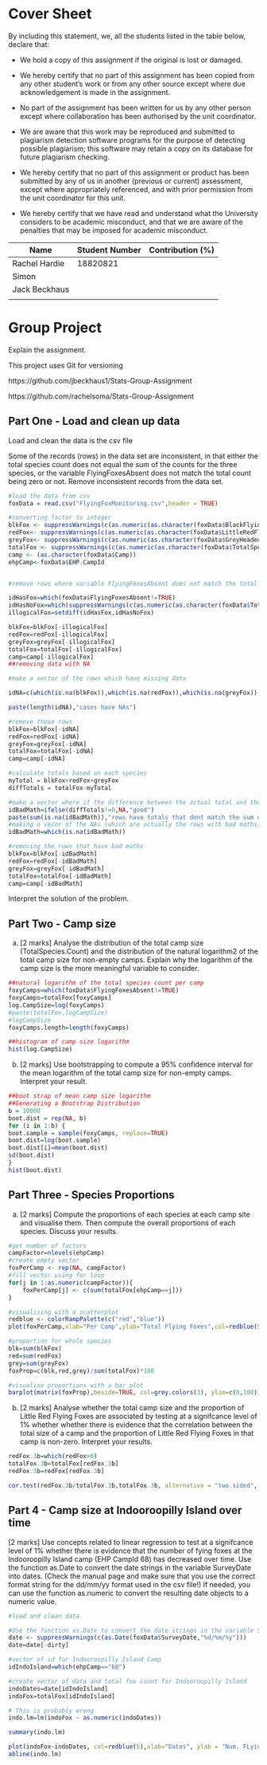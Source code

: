 Cover Sheet
========================================================


By including this statement, we, all the students listed in the table
below, declare that:

- We hold a copy of this assignment if the original is lost or damaged.

- We hereby certify that no part of this assignment has been copied from
  any other student's work or from any other source except where due
  acknowledgement is made in the assignment.

- No part of the assignment has been written for us by any other person
  except where collaboration has been authorised by the unit coordinator.

- We are aware that this work may be reproduced and submitted to plagiarism
  detection software programs for the purpose of detecting possible
  plagiarism; this software may retain a copy on its database for future
  plagiarism checking.

- We hereby certify that no part of this assignment or product has been
  submitted by any of us in another (previous or current) assessment, except
  where appropriately referenced, and with prior permission from the unit
  coordinator for this unit.

- We hereby certify that we have read and understand what the University
  considers to be academic misconduct, and that we are aware of the
  penalties that may be imposed for academic misconduct.

Name               | Student Number | Contribution (%)
-------------------|----------------|-----------------
Rachel Hardie      |  18820821      |
Simon              |                |
Jack Beckhaus      |                |
                   |                |

<div style="page-break-before:always;"></div>


Group Project
========================================================

Explain the assignment.


This project uses Git for versioning

https://github.com/jbeckhaus1/Stats-Group-Assignment

https://github.com/rachelsoma/Stats-Group-Assignment


Part One - Load and clean up data
--------------------------------------------------------

Load and clean the data is the csv file

Some of the records (rows) in the data set are inconsistent, in that either the total species count does not equal
the sum of the counts for the three species, or the variable FlyingFoxesAbsent does not match the total count being
zero or not.
Remove inconsistent records from the data set.

```{r}
#load the data from csv
foxData = read.csv("FlyingFoxMonitoring.csv",header = TRUE)

#converting factor to integer
blkFox <- suppressWarnings(c(as.numeric(as.character(foxData$BlackFlyingFox.Count))))
redFox<- suppressWarnings(c(as.numeric(as.character(foxData$LittleRedFlyingFox.Count))))
greyFox<- suppressWarnings(c(as.numeric(as.character(foxData$GreyHeadedFlyingFox.Count))))
totalFox <- suppressWarnings(c(as.numeric(as.character(foxData$TotalSpecies.Count))))
camp <- (as.character(foxData$Camp))
ehpCamp<-foxData$EHP.CampId


#remove rows where variable FlyingFoxesAbsent does not match the total count being zero or not.

idHasFox=which(foxData$FlyingFoxesAbsent!=TRUE)
idHasNoFox=which(suppressWarnings(c(as.numeric(as.character(foxData$TotalSpecies.Count))))!=0)
illogicalFox=setdiff(idHasFox,idHasNoFox)

blkFox=blkFox[-illogicalFox]
redFox=redFox[-illogicalFox]
greyFox=greyFox[-illogicalFox]
totalFox=totalFox[-illogicalFox]
camp=camp[-illogicalFox]
##removing data with NA

#make a vector of the rows which have missing data

idNA=c(which(is.na(blkFox)),which(is.na(redFox)),which(is.na(greyFox)),which(is.na(totalFox)),which(is.na(camp)),illogicalFox,which(is.na(ehpCamp)))

paste(length(idNA),"cases have NAs")

#remove those rows
blkFox=blkFox[-idNA]
redFox=redFox[-idNA]
greyFox=greyFox[-idNA]
totalFox=totalFox[-idNA]
camp=camp[-idNA]

#calculate totals based on each species
myTotal = blkFox+redFox+greyFox
diffTotals = totalFox-myTotal

#make a vector where if the difference between the actual total and the sum of each species doesn't match the value is NA and if it does it's "good"
idBadMath=ifelse(diffTotals!=0,NA,"good")
paste(sum(is.na(idBadMath)),"rows have totals that dont match the sum of each species")
#making a vecor of the NAs (which are actually the rows with bad maths)
idBadMath=which(is.na(idBadMath))

#removing the rows that have bad maths
blkFox=blkFox[-idBadMath]
redFox=redFox[-idBadMath]
greyFox=greyFox[-idBadMath]
totalFox=totalFox[-idBadMath]
camp=camp[-idBadMath]

```

Interpret the solution of the problem.

Part Two - Camp size
--------------------------------------------------------
(a) [2 marks] Analyse the distribution of the total camp size (TotalSpecies.Count) and the distribution of the
natural logarithm2 of the total camp size for non-empty camps.
Explain why the logarithm of the camp size is the more meaningful variable to consider.
```{r}
##natural logarithm of the total species count per camp
foxyCamps=which(foxData$FlyingFoxesAbsent!=TRUE)
foxyCamps=totalFox[foxyCamps]
log.CampSize=log(foxyCamps)
#paste(totalFox,logCampSize)
#logCampSize
foxyCamps.length=length(foxyCamps)

##histogram of camp size logarithm
hist(log.CampSize)
```


(b) [2 marks] Use bootstrapping to compute a 95% confidence interval for the mean logarithm of the total camp size for
non-empty camps.
Interpret your result.
```{r}

##boot strap of mean camp size logarithm
##Generating a Bootstrap Distribution
b = 10000
boot.dist = rep(NA, b)
for (i in 1:b) {
boot.sample = sample(foxyCamps, replace=TRUE)
boot.dist=log(boot.sample)
boot.dist[i]=mean(boot.dist)
sd(boot.dist)
}
hist(boot.dist)

```

Part Three - Species Proportions
--------------------------------------------------------

(a) [2 marks] Compute the proportions of each species at each camp site and visualise them. Then compute the overall
proportions of each species.
Discuss your results.

```{r}
#get number of factors
campFactor=nlevels(ehpCamp)
#create empty vector
foxPerCamp <- rep(NA, campFactor)
#fill vector using for loop
for(j in 1:as.numeric(campFactor)){
    foxPerCamp[j] <- c(sum(totalFox[ehpCamp==j]))
}

#visualising with a scatterplot
redblue <- colorRampPalette(c("red","blue"))
plot(foxPerCamp,xlab="Per Camp",ylab="Total Flying Foxes",col=redblue(5))

#proportion for whole species
blk=sum(blkFox)
red=sum(redFox)
grey=sum(greyFox)
foxProp=c(blk,red,grey)/sum(totalFox)*100

#visualise proportions with a bar plot
barplot(matrix(foxProp),beside=TRUE, col=grey.colors(3), ylim=c(0,100))

```

(b) [2 marks] Analyse whether the total camp size and the proportion of Little Red Flying Foxes are associated by
testing at a signifcance level of 1% whether whether there is evidence that the correlation between the total size of
a camp and the proportion of Little Red Flying Foxes in that camp is non-zero.
Interpret your results.

```{r}
redFox.3b=which(redFox>0)
totalFox.3b=totalFox[redFox.3b]
redFox.3b=redFox[redFox.3b]

cor.test(redFox.3b/totalFox.3b,totalFox.3b, alternative = "two.sided", conf.level = 0.99)
```

Part 4 - Camp size at Indooroopilly Island over time
--------------------------------------------------------
[2 marks] Use concepts related to linear regression to test at a signifcance level of 1% whether there is evidence that the number of fying foxes at the Indooroopilly Island camp (EHP CampId 68) has decreased over time.
Use the function as.Date to convert the date strings in the variable SurveyDate into dates. (Check the manual page
and make sure that you use the correct format string for the dd/mm/yy format used in the csv file!) If needed, you can
use the function as.numeric to convert the resulting date objects to a numeric value.

```{r}
#load and clean data

#Use the function as.Date to convert the date strings in the variable SurveyDate into dates. 
date <- suppressWarnings(c(as.Date(foxData$SurveyDate,"%d/%m/%y")))
date=date[-dirty]

#vector of id for Indooroopilly Island Camp
idIndoIsland=which(ehpCamp=="68")

#create vector of data and total fox count for Indooroopilly Island 
indoDates=date[idIndoIsland]
indoFox=totalFox[idIndoIsland]

# This is probably wrong
indo.lm=lm(indoFox ~ as.numeric(indoDates))

summary(indo.lm)

plot(indoFox~indoDates, col=redblue(5),xlab="Dates", ylab = "Num. FLying Foxes")
abline(indo.lm)

```

